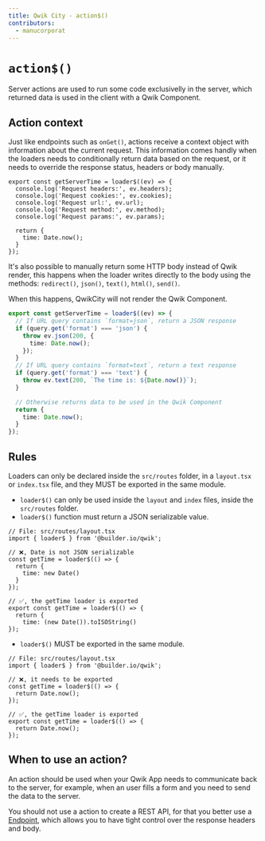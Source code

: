 ```yaml
---
title: Qwik City - action$()
contributors:
  - manucorporat
---
```


# `action$()`

Server actions are used to run some code exclusivelly in the server, which returned data is used in the client with a Qwik Component.


## Action context

Just like endpoints such as `onGet()`, actions receive a context object with information about the current request. This information comes handly when the loaders needs to conditionally return data based on the request, or it needs to override the response status, headers or body manually.

```tsx
export const getServerTime = loader$((ev) => {
  console.log('Request headers:', ev.headers);
  console.log('Request cookies:', ev.cookies);
  console.log('Request url:', ev.url);
  console.log('Request method:', ev.method);
  console.log('Request params:', ev.params);

  return {
    time: Date.now();
  }
});
```

It's also possible to manually return some HTTP body instead of Qwik render, this happens when the loader writes directly to the body using the methods: `redirect()`, `json()`, `text()`, `html()`, `send()`.

When this happens, QwikCity will not render the Qwik Component.

```ts
export const getServerTime = loader$((ev) => {
  // If URL query contains `format=json`, return a JSON response
  if (query.get('format') === 'json') {
    throw ev.json(200, {
      time: Date.now();
    });
  }
  // If URL query contains `format=text`, return a text response
  if (query.get('format') === 'text') {
    throw ev.text(200, `The time is: ${Date.now()}`);
  }

  // Otherwise returns data to be used in the Qwik Component
  return {
    time: Date.now();
  }
});
```


## Rules

Loaders can only be declared inside the `src/routes` folder, in a `layout.tsx` or `index.tsx` file, and they MUST be exported in the same module.

- `loader$()` can only be used inside the `layout` and `index` files, inside the `src/routes` folder.
- `loader$()` function must return a JSON serializable value.

```tsx
// File: src/routes/layout.tsx
import { loader$ } from '@builder.io/qwik';

// ❌, Date is not JSON serializable
const getTime = loader$(() => {
  return {
    time: new Date()
  }
});

// ✅, the getTime loader is exported
export const getTime = loader$(() => {
  return {
    time: (new Date()).toISOString()
});
```

- `loader$()` MUST be exported in the same module.
```tsx
// File: src/routes/layout.tsx
import { loader$ } from '@builder.io/qwik';

// ❌, it needs to be exported
const getTime = loader$(() => {
  return Date.now();
});

// ✅, the getTime loader is exported
export const getTime = loader$(() => {
  return Date.now();
});
```

## When to use an action?

An action should be used when your Qwik App needs to communicate back to the server, for example, when an user fills a form and you need to send the data to the server.

You should not use a action to create a REST API, for that you better use a [Endpoint](/qwik-city/), which allows you to have tight control over the response headers and body.
